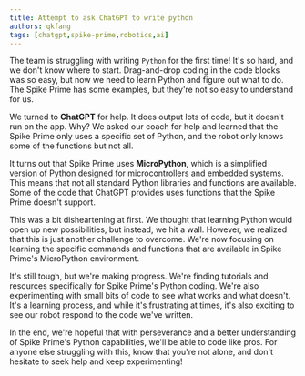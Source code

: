 ```yaml
---
title: Attempt to ask ChatGPT to write python
authors: qkfang
tags: [chatgpt,spike-prime,robotics,ai]
---
```


The team is struggling with writing `Python` for the first time! It's so hard, and we don't know where to start. Drag-and-drop coding in the code blocks was so easy, but now we need to learn Python and figure out what to do. The Spike Prime has some examples, but they're not so easy to understand for us.

We turned to **ChatGPT** for help. It does output lots of code, but it doesn't run on the app. Why? We asked our coach for help and learned that the Spike Prime only uses a specific set of Python, and the robot only knows some of the functions but not all.

It turns out that Spike Prime uses **MicroPython**, which is a simplified version of Python designed for microcontrollers and embedded systems. This means that not all standard Python libraries and functions are available. Some of the code that ChatGPT provides uses functions that the Spike Prime doesn't support.

This was a bit disheartening at first. We thought that learning Python would open up new possibilities, but instead, we hit a wall. However, we realized that this is just another challenge to overcome. We're now focusing on learning the specific commands and functions that are available in Spike Prime's MicroPython environment.

It's still tough, but we're making progress. We're finding tutorials and resources specifically for Spike Prime's Python coding. We're also experimenting with small bits of code to see what works and what doesn't. It's a learning process, and while it's frustrating at times, it's also exciting to see our robot respond to the code we've written.

In the end, we're hopeful that with perseverance and a better understanding of Spike Prime's Python capabilities, we'll be able to code like pros. For anyone else struggling with this, know that you're not alone, and don't hesitate to seek help and keep experimenting!
